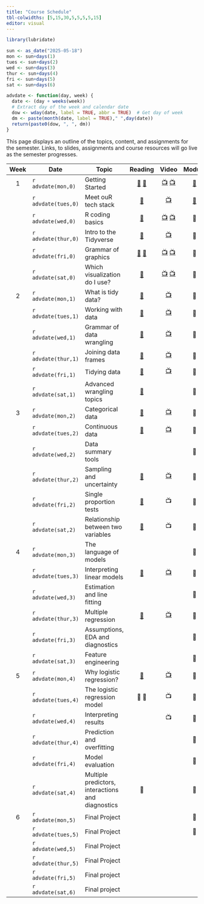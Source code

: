 ```yaml
---
title: "Course Schedule"
tbl-colwidths: [5,15,30,5,5,5,5,15]
editor: visual
---
```


```r
library(lubridate)

sun <- as_date("2025-05-18")
mon <- sun+days(1)
tues <- sun+days(2)
wed <- sun+days(3)
thur <- sun+days(4)
fri <- sun+days(5)
sat <- sun+days(6)

advdate <- function(day, week) {
  date <- (day + weeks(week))
  # Extract day of the week and calendar date
  dow <- wday(date, label = TRUE, abbr = TRUE)  # Get day of week
  dm <- paste(month(date, label = TRUE)," ",day(date))
  return(paste0(dow, ", ", dm))
}
```

This page displays an outline of the topics, content, and assignments
for the semester. Links, to slides, assignments and course resources
will go live as the semester progresses.

::: column-screen-inset-right
| Week | Date | Topic | Reading | Video | Module | Assignment | Due Date |
|:-------:|----------|---------|:-------:|:-------:|:-------:|:-------:|:-------:|
| 1 | `r advdate(mon,0)` | Getting Started | [📖](https://rstudio-education.github.io/hopr/starting.html "hopwr, Appendix A and B") [📖](https://quarto.org/docs/get-started/hello/rstudio.html "Hello, Quarto") | [📺](https://youtu.be/eimM6pNkYjE "R & RStudio") [📺](https://youtu.be/6QN9ZYURDFg "Getting Started with Quarto") | [📒](/modules/getting-started.qmd "Getting Started") |  |  |
|  | `r advdate(tues,0)` | Meet ouR tech stack | [📖](https://www.markdownguide.org/getting-started/ "Markdown Guide") | [📺](https://youtu.be/bTVIMt3XllM?si=krDEL4lvyT-T5DZc "Markdown Crash Course") | [📒](modules/module-1.2.qmd "Meet ouR Tech Stack") |  |  |
|  | `r advdate(wed,0)` | R coding basics | [📖](https://rstudio-education.github.io/hopr/basics.html "hopwr, ch. 2") | [📺](https://www.youtube.com/watch?v=hvFBDmT4bdY "Using Functions and Objects in R") [📺](https://youtu.be/9f2g7RN5N0I?si=WMsaGlhFC7Fx-ZNy "Explore the Data Frame") | 📒 | 📘 | `r advdate(wed,0)` |
|  | `r advdate(thur,0)` | Intro to the Tidyverse | [📖](https://r4ds.hadley.nz/intro "rd4s, intro") | [📺](https://youtu.be/izFssYRsLZs?si=b6Oy4atpRrkfEKzB "Hadley Wickham on code maintenance") | 📒 |  |  |
|  | `r advdate(fri,0)` | Grammar of graphics | [📖](https://r4ds.hadley.nz/data-import "r4ds, chap. 7") [📖](https://r4ds.hadley.nz/data-visualize.html "r4ds, 2") | [📺](https://youtu.be/QG1oDJPoIio "Make a bar chart") [📺](https://youtu.be/-1YhCql-gMo "Make a histogram") | 📒 |  |  |
|  | `r advdate(sat,0)` | Which visualization do I use? | [📖](https://r4ds.hadley.nz/layers "r4ds, 9.1-9.4") | [📺](https://youtu.be/PnmQ2MFQpIc "Make a line chart") [📺](https://youtu.be/FiosjUVyfLM "Make a scatterplot") | 📒 | [🧮](assignments/coding-assignment-1.qmd "Coding assignment 1") | `r advdate(sun,0)` |
| 2 | `r advdate(mon,1)` | What is tidy data? | [📖](https://r4ds.hadley.nz/data-tidy#sec-tidy-data "r4ds, chap. 5.2") | [📺](https://youtu.be/ZwJsSjJRuMU?si=A6ucJ7jHL1s3T3uT "Reading data into R") | 📒 |  |  |
|  | `r advdate(tues,1)` | Working with data | [📖](https://r4ds.hadley.nz/data-transform "rd4s, chap. 3.1-3.4") | [📺](https://youtu.be/ScQD47eJeAE?si=Rc6epCTKhQVtkCjS "Transforming data w/ dplyr verbs") | 📒 |  |  |
|  | `r advdate(wed,1)` | Grammar of data wrangling | [📖](https://r4ds.hadley.nz/data-transform#groups "r4ds, chap. 3.5") | [📺](https://youtu.be/mgBwVzMV-v8?si=4KP-qyDyssI92iFe "Grouping and summarizing data") | 📒 | 📘 | `r advdate(wed,1)` |
|  | `r advdate(thur,1)` | Joining data frames | [📖](https://r4ds.hadley.nz/joins.html "r4ds, chap. 19") | [📺](https://youtu.be/wNF3ZPneHWw?si=TyiXrsAxgbdrztD4 "Merge data frames with left_join()") | 📒 |  |  |
|  | `r advdate(fri,1)` | Tidying data | [📖](https://r4ds.hadley.nz/data-tidy "r4ds, chap. 5.3-5.5") | [📺](https://youtu.be/xa0tYCfHHTI?si=1YII-L90IY05UZ70 "Tidying data") | 📒 |  |  |
|  | `r advdate(sat,1)` | Advanced wrangling topics | [📖](https://link.springer.com/article/10.1057/palgrave.ap.5500151 "Norris") |  | 📒 | [🧮](assignments/coding-assignment-2.qmd "Coding assingment 2") | `r advdate(sun,1)` |
| 3 | `r advdate(mon,2)` | Categorical data | [📖](https://openintro-ims.netlify.app/explore-categorical "IMS, chap. 4") | [📺](https://youtu.be/7NhNeADL8fA?si=InH8FFc1BIVT0ktM "Exploring Categorical Data") | 📒 |  |  |
|  | `r advdate(tues,2)` | Continuous data | [📖](https://openintro-ims.netlify.app/explore-numerical "IMS, chap. 5") | [📺](https://youtu.be/Xm0PPtci3JE?si=MocqDt05YqllA9k5 "Exploring Numerical Data") | 📒 |  |  |
|  | `r advdate(wed,2)` | Data summary tools |  |  | 📒 | 📘 | `r advdate(wed,2)` |
|  | `r advdate(thur,2)` | Sampling and uncertainty | [📖](https://openintro-ims.netlify.app/foundations-bootstrapping "IMS, chap. 12") | [📺](https://youtu.be/Xz0x-8-cgaQ?si=v_YCi-dU5YBdcb99 "Bootstrapping Main Ideas") | 📒 |  |  |
|  | `r advdate(fri,2)` | Single proportion tests | [📖](https://openintro-ims.netlify.app/inference-one-prop "IMS, chap. 16") | 📺 | 📒 |  |  |
|  | `r advdate(sat,2)` | Relationship between two variables | [📖](https://openintro-ims.netlify.app/foundations-randomization "IMS, chap. 11") | 📺 | 📒 | [🧮](assignments/coding-assignment-3.qmd "Coding assingment 3") | `r advdate(sun,2)` |
| 4 | `r advdate(mon,3)` | The language of models |  |  | 📒 |  |  |
|  | `r advdate(tues,3)` | Interpreting linear models | [📖](https://openintro-ims.netlify.app/model-slr "IMS, chap. 7") | [📺](https://youtu.be/dLc-lfEEYss?si=-Zelb-HBAP-MPvnF) | 📒 |  |  |
|  | `r advdate(wed,3)` | Estimation and line fitting |  |  | 📒 | 📘 | `r advdate(wed,3)` |
|  | `r advdate(thur,3)` | Multiple regression | [📖](https://openintro-ims.netlify.app/model-mlr "IMS, chap. 8") | [📺](https://youtu.be/jXg0vU0y1ak?si=rhQ9uWhuhVqnI-Ox) | 📒 |  |  |
|  | `r advdate(fri,3)` | Assumptions, EDA and diagnostics |  |  | 📒 |  |  |
|  | `r advdate(sat,3)` | Feature engineering |  |  | 📒 | 🧮 | `r advdate(sun,3)` |
| 5 | `r advdate(mon,4)` | Why logistic regression? | [📖](https://openintro-ims.netlify.app/model-logistic "IMS, chap. 9") | [📺](https://youtu.be/xuTiAW0OR40?si=sUoIr5pzHwHEpazO) | 📒 |  |  |
|  | `r advdate(tues,4)` | The logistic regression model | 📖 📖 | 📺 | 📒 |  |  |
|  | `r advdate(wed,4)` | Interpreting results |  | 📺 | 📒 | 📘 | `r advdate(wed,4)` |
|  | `r advdate(thur,4)` | Prediction and overfitting |  |  | 📒 |  |  |
|  | `r advdate(fri,4)` | Model evaluation |  |  | 📒 |  |  |
|  | `r advdate(sat,4)` | Multiple predictors, interactions and diagnostics | 📖 |  | 📒 | 🧮 | `r advdate(sun,4)` |
| 6 | `r advdate(mon,5)` | Final Project |  |  | 📒 | [✍️](project/project-assignment-1.qmd "Project assignment 1") | `r advdate(mon,5)` |
|  | `r advdate(tues,5)` | Final Project |  |  | 📒 |  |  |
|  | `r advdate(wed,5)` | Final Project |  |  |  | [✍️](project/project-assignment-2.qmd "Project assignment 2") | `r advdate(wed,5)` |
|  | `r advdate(thur,5)` | Final Project |  |  |  |  |  |
|  | `r advdate(fri,5)` | Final project |  |  |  |  |  |
|  | `r advdate(sat,6)` | Final project |  |  |  | [✍️](project/project-assignment-3.qmd "Project assignment 3") | `r advdate(sat,5)` |
:::
